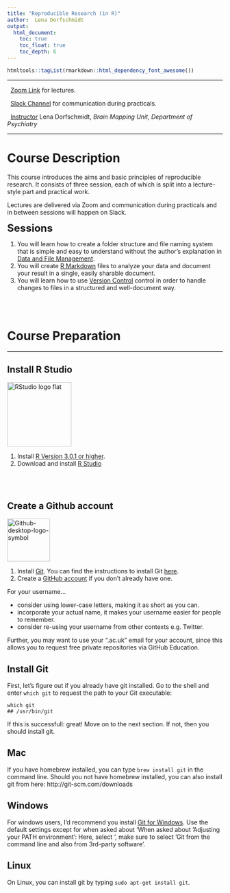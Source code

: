 ```yaml
---
title: "Reproducible Research (in R)"
author:  Lena Dorfschmidt
output:
  html_document: 
    toc: true
    toc_float: true
    toc_depth: 6
---
```

```r
htmltools::tagList(rmarkdown::html_dependency_font_awesome())
```
***
<i class="fas fa-video"></i> &nbsp; [Zoom Link](www.thiswillbethezoomlink.co.uk) for lectures. 

<i class="fab fa-slack"></i> &nbsp; [Slack Channel](www.thiswillbethezoomlink.co.uk) for communication during practicals.

<i class="fas fa-chalkboard-teacher"></i> &nbsp; [Instructor](mailto:ld548@cam.ac.uk) Lena Dorfschmidt, *Brain Mapping Unit, Department of Psychiatry*

***

# Course Description

This course introduces the aims and basic principles of reproducible research. It consists of three session, each of which is split into a lecture-style part and practical work. 

Lectures are delivered via Zoom and communication during practicals and in between sessions will happen on Slack.  



:::: {.summarybox data-latex=""}
:::: {.summarybox-title }
<font size="5"> 
<i class="fas fa-question-circle"></i> **Sessions**
</font> 
::::

1. You will learn how to create a folder structure and file naming system that is simple and easy to understand without the author's explanation in [Data and File Management](data_and_file_management.html).
2. You will create [R Markdown](rmarkdown.html) files to analyze your data and document your result in a single, easily sharable document. 
3. You will learn how to use [Version Control](git.html) control in order to handle changes to files in a structured and well-document way. 

::::

<br /><br />


# Course Preparation
***

## Install R Studio

<div class="column-left">
<a title="RStudio, Inc., Public domain, via Wikimedia Commons" href="https://commons.wikimedia.org/wiki/File:RStudio_logo_flat.svg"><img width="150" alt="RStudio logo flat" src="https://upload.wikimedia.org/wikipedia/commons/thumb/d/d0/RStudio_logo_flat.svg/512px-RStudio_logo_flat.svg.png"></a>
</div>

<div class="column-right">
1. Install [R Version 3.0.1 or higher](https://cran.rstudio.com). 
2. Download and install [R Studio](https://www.rstudio.com/products/rstudio/download/#download) 
</div>


<br /><br />

## Create a Github account

<div class="column-left">
<a title="GitHub, Public domain, via Wikimedia Commons" href="https://commons.wikimedia.org/wiki/File:Github-desktop-logo-symbol.svg"><img width="100" alt="Github-desktop-logo-symbol" src="https://upload.wikimedia.org/wikipedia/commons/thumb/a/ae/Github-desktop-logo-symbol.svg/128px-Github-desktop-logo-symbol.svg.png"></a>
</div>


<div class="column-right">
1.  Install [Git](http://git-scm.com/downloads). You can find the instructions to install Git [here](https://git-scm.com/book/en/v2/Getting-Started-Installing-Git).
2. Create a [GitHub account](https://github.com) if you don’t already have one. 

For your username...

* consider using lower-case letters, making it as short as you can.
* incorporate your actual name, it makes your username easier for people to remember.
* consider re-using your username from other contexts e.g. Twitter.

Further, you may want to use your “.ac.uk” email for your account, since this allows you to request free private repositories via GitHub Education.
</div>

## Install Git

First, let's figure out if you already have git installed. Go to the shell and enter `which git` to request the path to your Git executable:

```
which git
## /usr/bin/git
```
If this is successfull: great! Move on to the next section. If not, then you should install git. 

## Mac
If you have homebrew installed, you can type `brew install git` in the command line. Should you not have homebrew installed, you can also install git from here: http://git-scm.com/downloads

## Windows

For windows users, I'd recommend you install [Git for Windows](https://gitforwindows.org). Use the default settings except for when asked about 'When asked about 'Adjusting your PATH environment': Here, select ', make sure to select 'Git from the command line and also from 3rd-party software'.

## Linux

On Linux, you can install git by typing `sudo apt-get install git`. 

<br /><br /><br /><br />






